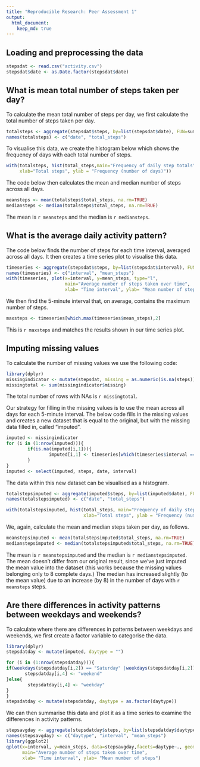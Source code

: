 ```yaml
---
title: "Reproducible Research: Peer Assessment 1"
output: 
  html_document:
    keep_md: true
---
```



## Loading and preprocessing the data
```r
stepsdat <- read.csv("activity.csv")
stepsdat$date <- as.Date.factor(stepsdat$date)
```


## What is mean total number of steps taken per day?

To calculate the mean total number of steps per day, we first calculate the total number of steps taken per day.
```r
totalsteps <- aggregate(stepsdat$steps, by=list(stepsdat$date), FUN=sum)
names(totalsteps) <- c("date", "total_steps")
```

To visualise this data, we create the histogram below which shows the frequency of days with
each total number of steps.
```r
with(totalsteps, hist(total_steps,main="Frequency of daily step totals", 
     xlab="Total steps", ylab = "Frequency (number of days)"))
```

The code below then calculates the mean and median number of steps across all days.
```r
meansteps <- mean(totalsteps$total_steps, na.rm=TRUE)
mediansteps <- median(totalsteps$total_steps, na.rm=TRUE)
```
The mean is `r meansteps` and the median is `r mediansteps`.

## What is the average daily activity pattern?

The code below finds the number of steps for each time interval, averaged across all days. 
It then creates a time series plot to visualise this data.
```r
timeseries <- aggregate(stepsdat$steps, by=list(stepsdat$interval), FUN=mean, na.rm=TRUE)
names(timeseries) <- c("interval", "mean_steps")
with(timeseries, plot(x=interval, y=mean_steps, type="l", 
                      main="Average number of steps taken over time",
                      xlab= "Time interval", ylab= "Mean number of steps"))
```

We then find the 5-minute interval that, on average, contains the maximum number of steps.
```r
maxsteps <- timeseries[which.max(timeseries$mean_steps),2]
```

This is `r maxsteps` and matches the results shown in our time series plot.


## Imputing missing values

To calculate the number of missing values we use the following code:
```r
library(dplyr)
missingindicator <- mutate(stepsdat, missing = as.numeric(is.na(steps)))
missingtotal <- sum(missingindicator$missing)
```
The total number of rows with NAs is `r missingtotal`.

Our strategy for filling in the missing values is to use the mean across all days
for each 5-minute interval. The below code fills in the missing values and creates
a new dataset that is equal to the original, but with the missing data filled in, called "imputed".
```r
imputed <- missingindicator
for (i in (1:nrow(imputed))){
        if(is.na(imputed[i,1])){
                imputed[i,1] <- timeseries[which(timeseries$interval == imputed[i,3]),2]
        }
}
imputed <- select(imputed, steps, date, interval)
```

The data within this new dataset can be visualised as a histogram.
```r
totalstepsimputed <- aggregate(imputed$steps, by=list(imputed$date), FUN=sum)
names(totalstepsimputed) <- c("date", "total_steps")

with(totalstepsimputed, hist(total_steps, main="Frequency of daily step totals", 
                             xlab="Total steps", ylab = "Frequency (number of days)"))
```
  
We, again, calculate the mean and median steps taken per day, as follows.
```r
meanstepsimputed <- mean(totalstepsimputed$total_steps, na.rm=TRUE)
medianstepsimputed <- median(totalstepsimputed$total_steps, na.rm=TRUE) 
```
The mean is `r meanstepsimputed` and the median is `r medianstepsimputed`.
The mean doesn't differ from our original result, since we've just imputed the mean value into the dataset (this works because the missing values belonging only to 8 complete days.)
The median has increased slightly (to the mean value) due to an increase (by 8) in the number of days with `r meansteps` steps.

## Are there differences in activity patterns between weekdays and weekends?
To calculate where there are differences in patterns between weekdays and weekends,
we first create a factor variable to categorise the data.
```r
library(dplyr)
stepsdatday <- mutate(imputed, daytype = "")

for (i in (1:nrow(stepsdatday))){
if(weekdays(stepsdatday[i,2]) == "Saturday" |weekdays(stepsdatday[i,2]) == "Sunday"){
       stepsdatday[i,4] <- "weekend"
}else{
        stepsdatday[i,4] <- "weekday"
}
}
stepsdatday <- mutate(stepsdatday, daytype = as.factor(daytype))
```
We can then summarise this data and plot it as a time series to examine the differences
in activity patterns.
```r
stepsavgday <- aggregate(stepsdatday$steps, by=list(stepsdatday$daytype,stepsdatday$interval), FUN=mean)
names(stepsavgday) <- c("daytype", "interval", "mean_steps")
library(ggplot2)
qplot(x=interval, y=mean_steps, data=stepsavgday,facets=daytype~., geom="line",
      main="Average number of steps taken over time",
      xlab= "Time interval", ylab= "Mean number of steps")
```